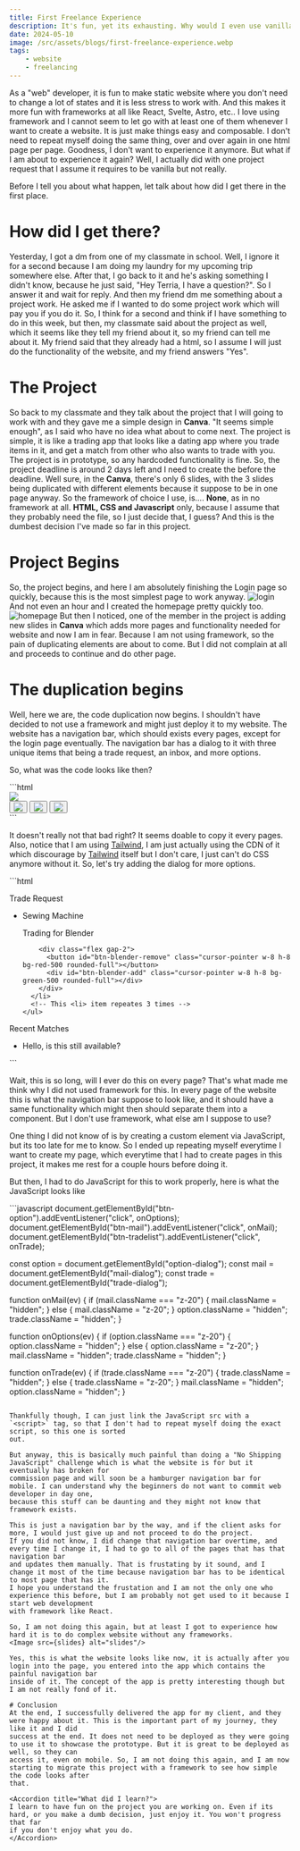 ```yaml
---
title: First Freelance Experience
description: It's fun, yet its exhausting. Why would I even use vanilla?
date: 2024-05-10
image: /src/assets/blogs/first-freelance-experience.webp
tags:
    - website
    - freelancing
---
```



As a "web" developer, it is fun to make static website where you don't need to change a lot of states and it is less stress to work with.
And this makes it more fun with frameworks at all like React, Svelte, Astro, etc.. I love using framework and I cannot seem to let go with at least
one of them whenever I want to create a website. It is just make things easy and composable. I don't need to repeat myself doing the same thing,
over and over again in one html page per page. Goodness, I don't want to experience it anymore. But what if I am about to experience it again?
Well, I actually did with one project request that I assume it requires to be vanilla but not really.

Before I tell you about what happen, let talk about how did I get there in the first place.

# How did I get there?
Yesterday, I got a dm from one of my classmate in school. Well, I ignore it for a second because I am doing my laundry for my upcoming trip somewhere
else. After that, I go back to it and he's asking something I didn't know, because he just said, "Hey Terria, I have a question?". So I answer it and wait
for reply. And then my friend dm me something about a project work. He asked me if I wanted to do some project work which will pay you if you do it.
So, I think for a second and think if I have something to do in this week, but then, my classmate said about the project as well, which it seems like
they tell my friend about it, so my friend can tell me about it. My friend said that they already had a html, so I assume I will just do the functionality
of the website, and my friend answers "Yes".

# The Project
So back to my classmate and they talk about the project that I will going to work with and they gave me a simple design in **Canva**. "It seems simple enough",
as I said who have no idea what about to come next. The project is simple, it is like a trading app that looks like a dating app where you trade items in it,
and get a match from other who also wants to trade with you. The project is in prototype, so any hardcoded functionality is fine. So, the project deadline is around 2 days left 
and I need to create the before the deadline. Well sure, in the **Canva**, there's only 6 slides, with the 3 slides being duplicated with different 
elements because it suppose to be in one page anyway. So the framework of choice I use, is.... **None**, as in no framework at all. **HTML, CSS and Javascript** only, 
because I assume that they probably need the file, so I just decide that, I guess? And this is the dumbest decision I've made so far in this project.

# Project Begins
So, the project begins, and here I am absolutely finishing the Login page so quickly, because this is the most simplest page to work anyway. 
<Image src={login} alt="login"/>
And not even an hour and I created the homepage pretty quickly too. 
<Image src={homepage} alt="homepage"/>
But then I noticed, one of the member in the project is adding new slides in **Canva** which adds more
pages and functionality needed for website and now I am in fear. Because I am not using framework, so the pain of duplicating elements are about to come. 
But I did not complain at all and proceeds to continue and do other page.

# The duplication begins
Well, here we are, the code duplication now begins. I shouldn't have decided to not use a framework and might just deploy it to my website.
The website has a navigation bar, which should exists every pages, except for the login page eventually. The navigation bar has a dialog to it with three unique
items that being a trade request, an inbox, and more options. 

So, what was the code looks like then?

<Tab filename="slides/slides.html"/>
```html
<nav class="shadow-xl p-2">
  <div class="flex gap-4 justify-between">
    <a href="./index.html" class="w-20">
      <img src="../assets/bartree.png"/>
    </a>
    <div class="flex gap-4 items-center select-none">
      <button id="btn-tradelist">
        <img class="w-8 h-8" src="../assets/trade.png"/>
      </button>
      <button id="btn-mail">
        <img class="w-8 h-8" src="../assets/mail.png"/>
      </button>
      <button id="btn-option">
        <img class="w-8 h-8" src="../assets/cog.png"/>
      </button>
    </div>
  </div>
</nav>
```

It doesn't really not that bad right? It seems doable to copy it every pages. Also, notice that I am using [Tailwind](https://tailwindcss.com/), I am just actually using the CDN of it
which discourage by [Tailwind](https://tailwindcss.com/) itself but I don't care, I just can't do CSS anymore without it.
So, let's try adding the dialog for more options.

<Tab filename="slides/slides.html"/>
```html
<div class="hidden" id="trade-dialog">
  <div class="bg-white p-4 rounded-xl shadow-xl">
    <p class="text-2xl text-center font-bold">Trade Request</p>
    <ul class="flex flex-col gap-2">
      <li id="blender" class="flex items-center justify-between gap-2">
        <div class="flex gap-2">
          <div class="w-8 h-8 bg-gray-500 rounded-full"></div>
          <div class="flex flex-col">
            <p>Sewing Machine</p>
            <p class="text-gray-600">Trading for Blender</p>
          </div>
        </div>

        <div class="flex gap-2">
          <button id="btn-blender-remove" class="cursor-pointer w-8 h-8 bg-red-500 rounded-full"></button>
          <div id="btn-blender-add" class="cursor-pointer w-8 h-8 bg-green-500 rounded-full"></div>
        </div>
      </li>
      <!-- This <li> item repeates 3 times -->
    </ul>
  </div>
</div>

<div class="hidden" id="mail-dialog">
  <div class="bg-white p-5 rounded-xl max-h-[30rem] overflow-auto shadow-xl">
    <p class="text-green-600 mb-4 font-bold text-lg">Recent Matches</p>
      <ul class="flex flex-col gap-2">
        <li class="border-2 border-black rounded-full px-2 py-3">
          <div class="flex items-center gap-2">
            <div class="w-8 h-8 bg-cyan-400 rounded-full"></div>
            Hello, is this still available?
          </div>
        </li>
        <!-- This <li> item repeates 6 times -->
      </ul>
    </div>
  </div>
</div>
```

Wait, this is so long, will I ever do this on every page? That's what made me think why I did not used framework for this. In every page of the website
this is what the navigation bar suppose to look like, and it should have a same functionality which might then should separate them into a component.
But I don't use framework, what else am I suppose to use?

One thing I did not know of is by creating a custom element via JavaScript, but its too late for me to know. So I ended up repeating myself everytime I want to
create my page, which everytime that I had to create pages in this project, it makes me rest for a couple hours before doing it. 

But then, I had to do JavaScript for this to work properly, here is what the JavaScript looks like

<Tab filename="navbar.js"/>
```javascript
document.getElementById("btn-option").addEventListener("click", onOptions);
document.getElementById("btn-mail").addEventListener("click", onMail);
document.getElementById("btn-tradelist").addEventListener("click", onTrade);

const option = document.getElementById("option-dialog");
const mail = document.getElementById("mail-dialog");
const trade = document.getElementById("trade-dialog");

function onMail(ev) {
    if (mail.className === "z-20") {
        mail.className = "hidden";
    } else {
        mail.className = "z-20";
    }
    option.className = "hidden";
    trade.className = "hidden";
}

function onOptions(ev) {
    if (option.className === "z-20") {
        option.className = "hidden";
    } else {
        option.className = "z-20";
    }
    mail.className = "hidden";
    trade.className = "hidden";
}

function onTrade(ev) {
    if (trade.className === "z-20") {
        trade.className = "hidden";
    } else {
        trade.className = "z-20";
    }
    mail.className = "hidden";
    option.className = "hidden";
}
```

Thankfully though, I can just link the JavaScript src with a `<script>` tag, so that I don't had to repeat myself doing the exact script, so this one is sorted
out.

But anyway, this is basically much painful than doing a "No Shipping JavaScript" challenge which is what the website is for but it eventually has broken for 
commission page and will soon be a hamburger navigation bar for mobile. I can understand why the beginners do not want to commit web developer in day one,
because this stuff can be daunting and they might not know that framework exists.

This is just a navigation bar by the way, and if the client asks for more, I would just give up and not proceed to do the project.
If you did not know, I did change that navigation bar overtime, and every time I change it, I had to go to all of the pages that has that navigation bar
and updates them manually. That is frustating by it sound, and I change it most of the time because navigation bar has to be identical to most page that has it.
I hope you understand the frustation and I am not the only one who experience this before, but I am probably not get used to it because I start web development
with framework like React.

So, I am not doing this again, but at least I got to experience how hard it is to do complex website without any frameworks.
<Image src={slides} alt="slides"/>

Yes, this is what the website looks like now, it is actually after you login into the page, you entered into the app which contains the painful navigation bar
inside of it. The concept of the app is pretty interesting though but I am not really fond of it. 

# Conclusion
At the end, I successfully delivered the app for my client, and they were happy about it. This is the important part of my journey, they like it and I did
success at the end. It does not need to be deployed as they were going to use it to showcase the prototype. But it is great to be deployed as well, so they can
access it, even on mobile. So, I am not doing this again, and I am now starting to migrate this project with a framework to see how simple the code looks after
that.

<Accordion title="What did I learn?">
I learn to have fun on the project you are working on. Even if its hard, or you make a dumb decision, just enjoy it. You won't progress that far
if you don't enjoy what you do.
</Accordion>